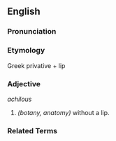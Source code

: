 ==English==

===Pronunciation===
{{substub}}

===Etymology===
Greek  privative +  lip
{{substub}}

===Adjective===
''achilous''

# ''(botany, anatomy)'' without a lip.

===Related Terms===
{{substub}}